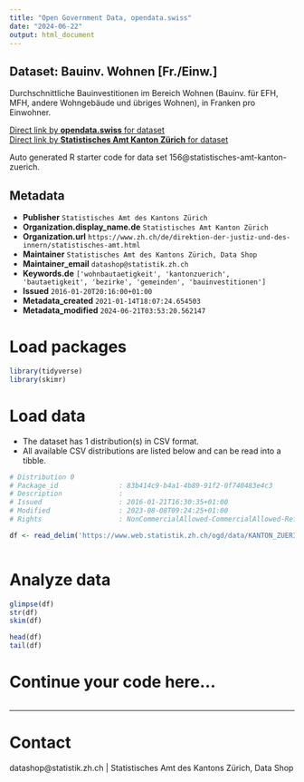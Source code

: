 ```yaml
---
title: "Open Government Data, opendata.swiss"
date: "2024-06-22"
output: html_document
---
```


## Dataset: Bauinv. Wohnen [Fr./Einw.]

Durchschnittliche Bauinvestitionen im Bereich Wohnen (Bauinv. für EFH, MFH, andere Wohngebäude und übriges Wohnen), in Franken pro Einwohner.

[Direct link by **opendata.swiss** for dataset](https://opendata.swiss/de/dataset/bauinv-wohnen-fr-einw)<br>
[Direct link by **Statistisches Amt Kanton Zürich** for dataset](https://www.zh.ch/de/politik-staat/gemeinden/gemeindeportraet.html)

Auto generated R starter code for data set 156@statistisches-amt-kanton-zuerich.

## Metadata

- **Publisher** `Statistisches Amt des Kantons Zürich`
- **Organization.display_name.de** `Statistisches Amt Kanton Zürich`
- **Organization.url** `https://www.zh.ch/de/direktion-der-justiz-und-des-innern/statistisches-amt.html`
- **Maintainer** `Statistisches Amt des Kantons Zürich, Data Shop`
- **Maintainer_email** `datashop@statistik.zh.ch`
- **Keywords.de** `['wohnbautaetigkeit', 'kantonzuerich', 'bautaetigkeit', 'bezirke', 'gemeinden', 'bauinvestitionen']`
- **Issued** `2016-01-20T20:16:00+01:00`
- **Metadata_created** `2021-01-14T18:07:24.654503`
- **Metadata_modified** `2024-06-21T03:53:20.562147`


# Load packages

```r

library(tidyverse)
library(skimr)

```

# Load data

-   The dataset has 1 distribution(s) in CSV format.
-   All available CSV distributions are listed below and can be read into a tibble.

```r

# Distribution 0
# Package_id               : 83b414c9-b4a1-4b89-91f2-0f740483e4c3
# Description              : 
# Issued                   : 2016-01-21T16:30:35+01:00
# Modified                 : 2023-08-08T09:24:25+01:00
# Rights                   : NonCommercialAllowed-CommercialAllowed-ReferenceRequired

df <- read_delim('https://www.web.statistik.zh.ch/ogd/data/KANTON_ZUERICH_178.csv')



```

# Analyze data

```r

glimpse(df)
str(df)
skim(df)

head(df)
tail(df)

```

# Continue your code here...

```r

```

------------------------------------------------------------------------

# Contact

datashop@statistik.zh.ch | Statistisches Amt des Kantons Zürich, Data Shop
